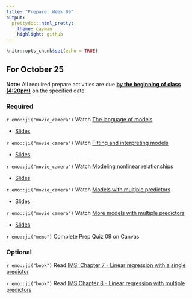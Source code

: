 ```yaml
---
title: "Prepare: Week 09"
output: 
  prettydoc::html_pretty:
    theme: cayman
    highlight: github
---
```


```r
knitr::opts_chunk$set(echo = TRUE)
```


## For October 25

**Note:** All required prepare activities are due **<u>by the beginning of class (4:20pm)</u>** on the specified date.

### Required

`r emo::ji("movie_camera")` Watch [The language of models](https://youtu.be/MWkkvDopBKc)

- [Slides](https://kgfitzgerald.github.io/APU_MATH_250/slides/23-language-of-models.html)

`r emo::ji("movie_camera")` Watch [Fitting and interpreting models](https://youtu.be/69U92Q3pwnA)

- [Slides](https://kgfitzgerald.github.io/APU_MATH_250/slides/24-fitting-interpreting-models.html)

`r emo::ji("movie_camera")` Watch [Modeling nonlinear relationships](https://www.youtube.com/watch?v=j4MZ6ZdHnHg)

- [Slides](https://kgfitzgerald.github.io/APU_MATH_250/slides/25-modeling-nonlinear-relationships.html)

`r emo::ji("movie_camera")` Watch [Models with multiple predictors](https://youtu.be/mjkNabD4oi4)

- [Slides](https://kgfitzgerald.github.io/APU_MATH_250/slides/26-model-multiple-predictors.html)

`r emo::ji("movie_camera")` Watch [More models with multiple predictors](https://youtu.be/nJAYRnLPb10)

- [Slides](https://kgfitzgerald.github.io/APU_MATH_250/slides/27-more-model-multiple-predictors.html)
  
`r emo::ji("memo")` Complete Prep Quiz 09 on Canvas

### Optional 

`r emo::ji("book")` Read [IMS: Chapter 7 - Linear regression with a single predictor](https://openintro-ims.netlify.app/model-slr.html) 

`r emo::ji("book")` Read [IMS Chapter 8 - Linear regression with multiple predictors](https://openintro-ims.netlify.app/model-mlr.html)
